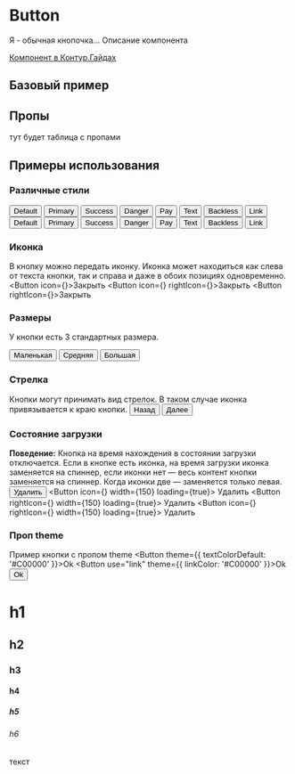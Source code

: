 
<Meta of={ButtonStories} />

# Button
Я - обычная кнопочка... Описание компонента

[Компонент в Контур.Гайдах](https://guides.kontur.ru/components/button)

## Базовый пример
<Primary />

## Пропы
тут будет таблица с пропами

[//]: # (<Controls />)

## Примеры использования
### Различные стили
<Canvas>
  <Gapped vertical>
    <Gapped>
      <Button use="default">Default</Button>
      <Button use="primary">Primary</Button>
      <Button use="success">Success</Button>
      <Button use="danger">Danger</Button>
      <Button use="pay">Pay</Button>
      <Button use="text">Text</Button>
      <Button use="backless">Backless</Button>
      <Button use="link">Link</Button>
    </Gapped>
    <Gapped>
      <Button use="default">Default</Button>
      <Button use="primary">Primary</Button>
      <Button use="success">Success</Button>
      <Button use="danger">Danger</Button>
      <Button use="pay">Pay</Button>
      <Button use="text">Text</Button>
      <Button use="backless">Backless</Button>
      <Button use="link">Link</Button>
    </Gapped>
  </Gapped>
</Canvas>

### Иконка
В кнопку можно передать иконку. Иконка может находиться как слева от текста кнопки, так и справа и даже в обоих позициях одновременно.
<Canvas>
  <Gapped gap={5}>
    <Button icon={<XIcon16Regular />}>Закрыть</Button>
    <Button icon={<XIcon16Regular />} rightIcon={<XIcon16Regular />}>Закрыть</Button>
    <Button rightIcon={<XIcon16Regular />}>Закрыть</Button>
  </Gapped>
</Canvas>

### Размеры
У кнопки есть 3 стандартных размера.
<Canvas>
  <div
    style={{
      display: "flex",
      alignItems: "end",
      gap: '10px',
    }}
  >
    <Button size="small">Маленькая</Button>
    <Button size="medium">Средняя</Button>
    <Button size="large">Большая</Button>
  </div>
</Canvas>

### Стрелка
Кнопки могут принимать вид стрелок. В таком случае иконка привязывается к краю кнопки.
<Canvas>
  <Gapped gap={5}>
    <Button arrow="left" size="medium">
      Назад
    </Button>
    <Button arrow size="medium">
      Далее
    </Button>
  </Gapped>
</Canvas>

### Состояние загрузки
**Поведение:**
Кнопка на время нахождения в состоянии загрузки отключается.
Если в кнопке есть иконка, на время загрузки иконка заменяется на спиннер, если иконки нет — весь контент кнопки заменяется на спиннер. Когда иконки две — заменяется только левая.
<Canvas>
  <Gapped>
    <Button width={150} loading={true}>
      Удалить
    </Button>
    <Button icon={<MinusCircleIcon16Light />} width={150} loading={true}>
      Удалить
    </Button>
    <Button rightIcon={<MinusCircleIcon16Light />} width={150} loading={true}>
      Удалить
    </Button>
    <Button icon={<MinusCircleIcon16Light />} rightIcon={<MinusCircleIcon16Light />} width={150} loading={true}>
      Удалить
    </Button>
  </Gapped>
</Canvas>

### Проп theme
Пример кнопки с пропом theme
<Canvas>
  <Gapped>
    <Button theme={{ textColorDefault: '#C00000' }}>Ok</Button>
    <Button use="link" theme={{ linkColor: '#C00000' }}>Ok</Button>
    <Button>Ok</Button>
  </Gapped>
</Canvas>

[//]: # (###)

[//]: # (.)

[//]: # (<Canvas>)

[//]: # ()
[//]: # (</Canvas>)

[//]: # ()
[//]: # (###)

[//]: # (.)

[//]: # (<Canvas>)

[//]: # ()
[//]: # (</Canvas>)



# h1
## h2
### h3
#### h4
##### h5
###### h6
текст
